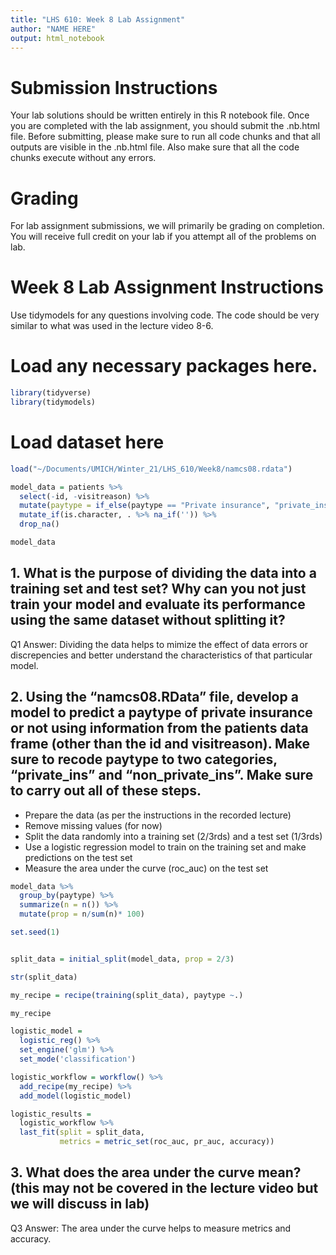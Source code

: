 ```yaml
---
title: "LHS 610: Week 8 Lab Assignment"
author: "NAME HERE"
output: html_notebook
---
```


# Submission Instructions
Your lab solutions should be written entirely in this R notebook file. Once you are completed with the lab assignment, you should submit the .nb.html file. Before submitting, please make sure to run all code chunks and that all outputs are visible in the .nb.html file. Also make sure that all the code chunks execute without any errors.

# Grading
For lab assignment submissions, we will primarily be grading on completion. You will receive full credit on your lab if you attempt all of the problems on lab. 

# Week 8 Lab Assignment Instructions
Use tidymodels for any questions involving code. The code should be very similar to what was used in the lecture video 8-6.

# Load any necessary packages here. 
```r
library(tidyverse)
library(tidymodels)
```

# Load dataset here 
```r
load("~/Documents/UMICH/Winter_21/LHS_610/Week8/namcs08.rdata")

model_data = patients %>%
  select(-id, -visitreason) %>%
  mutate(paytype = if_else(paytype == "Private insurance", "private_ins","non_private_ins")) %>%
  mutate_if(is.character, . %>% na_if('')) %>%
  drop_na()

model_data
```

## 1. What is the purpose of dividing the data into a training set and test set? Why can you not just train your model and evaluate its performance using the same dataset without splitting it?

Q1 Answer: Dividing the data helps to mimize the effect of data errors or discrepencies and better understand the characteristics of that particular model.


## 2. Using the "namcs08.RData" file, develop a model to predict a paytype of private insurance or not using information from the patients data frame (other than the id and visitreason). Make sure to recode paytype to two categories, "private_ins" and "non_private_ins". Make sure to carry out all of these steps.
 
- Prepare the data (as per the instructions in the recorded lecture)
- Remove missing values (for now)
- Split the data randomly into a training set (2/3rds) and a test set (1/3rds)
- Use a logistic regression model to train on the training set and make predictions on the test set
- Measure the area under the curve (roc_auc) on the test set
```r
model_data %>%
  group_by(paytype) %>%
  summarize(n = n()) %>%
  mutate(prop = n/sum(n)* 100)

set.seed(1)


split_data = initial_split(model_data, prop = 2/3)

str(split_data)

my_recipe = recipe(training(split_data), paytype ~.)

my_recipe

logistic_model = 
  logistic_reg() %>%
  set_engine('glm') %>%
  set_mode('classification')

logistic_workflow = workflow() %>%
  add_recipe(my_recipe) %>%
  add_model(logistic_model)

logistic_results =
  logistic_workflow %>%
  last_fit(split = split_data,
           metrics = metric_set(roc_auc, pr_auc, accuracy))


```

 
## 3. What does the area under the curve mean? (this may not be covered in the lecture video but we will discuss in lab)

Q3 Answer: The area under the curve helps to measure metrics and accuracy.